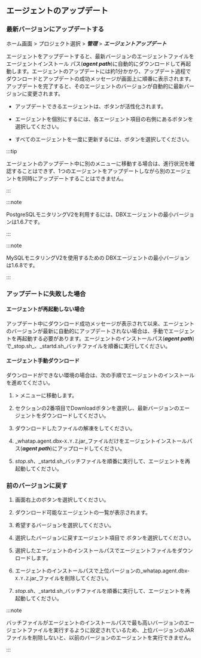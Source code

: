 ## エージェントのアップデート

### 最新バージョンにアップデートする

ホーム画面 > プロジェクト選択 > **_管理_** > **_エージェントアップデート_**

<ImgLang img='db-update-agent.png' desc='' />

エージェントをアップデートすると、最新バージョンのエージェントファイルをエージェントインストール パス(**_agent path_**)に自動的にダウンロードして再起動します。エージェントのアップデートには約1分かかり、アップデート過程でダウンロードとアップデートの成功メッセージが画面上に順番に表示されます。アップデートを完了すると、そのエージェントのバージョンが自動的に最新バージョンに変更されます。

- アップデートできるエージェントは、<Cmdname sid="TTL06230" className="uitext" />ボタンが活性化されます。

- エージェントを個別にするには、各エージェント項目の右側にある<Cmdname sid="TTL06230" className="uitext" />ボタンを選択してください。

- すべてのエージェントを一度に更新するには、<Cmdname sid="DSC07289" className="uitext" />ボタンを選択してください。

:::tip

エージェントのアップデート中に別のメニューに移動する場合は、進行状況を確認することはできず、1つのエージェントをアップデートしながら別のエージェントを同時にアップデートすることはできません。

:::

<InDoc product='postgresql'>

:::note

PostgreSQLモニタリングV2を利用するには、DBXエージェントの最小バージョンは1.6.7です。

:::

</InDoc>

<InDoc product='mysql'>

:::note

MySQLモニタリングV2を使用するための DBXエージェントの最小バージョンは1.6.8です。

:::

</InDoc>

### アップデートに失敗した場合

#### エージェントが再起動しない場合

アップデート中にダウンロード成功メッセージが表示されて以来、エージェントのバージョンが最新に自動的にアップデートされない場合は、手動でエージェントを再起動する必要があります。エージェントのインストールパス(**_agent path_**)で_stop.sh_、_startd.sh_バッチファイルを順番に実行してください。

#### エージェント手動ダウンロード

ダウンロードができない環境の場合は、次の手順でエージェントのインストールを進めてください。

1. <Cmdname sid="management" className="uitext" /> &gt; <Cmdname sid="agentInstall" className="uitext" />メニューに移動します。

2. <Cmdname sid="agent-setup-guide" className="uitext" />セクションの2番項目で<span class="uitext">Download</span>ボタンを選択し、最新バージョンのエージェントをダウンロードしてください。

3. ダウンロードしたファイルの解凍をしてください。

4. _whatap.agent.dbx-`X.Y.Z`.jar_ファイルだけをエージェントインストールパス(**_agent path_**)にアップロードしてください。

5. _stop.sh_、_startd.sh_バッチファイルを順番に実行して、エージェントを再起動してください。

### 前のバージョンに戻す

1. 画面右上の<Cmdname sid="goto_previous_version" className="uitext" />ボタンを選択してください。

2. ダウンロード可能なエージェントの一覧が表示されます。

3. 希望するバージョンを選択してください。

4. 選択したバージョンに戻すエージェント項目で <Cmdname sid="download" className="uitext" />ボタンを選択してください。

5. 選択したエージェントのインストールパスでエージェントファイルをダウンロードします。

6. エージェントのインストールパスで上位バージョンの_whatap.agent.dbx-`X.Y.Z`.jar_ファイルを削除してください。

7. _stop.sh_、_startd.sh_バッチファイルを順番に実行して、エージェントを再起動してください。

:::note

バッチファイルがエージェントのインストールパスで最も高いバージョンのエージェントファイルを実行するように設定されているため、上位バージョンのJARファイルを削除しないと、以前のバージョンのエージェントを実行できません。

:::
